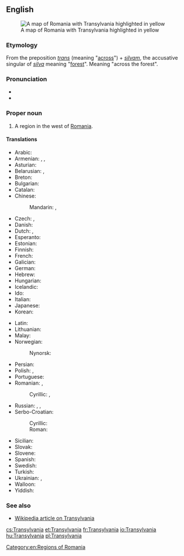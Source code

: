 ==English==
[[Image:Transylvania.png|thumb|right|A map of Romania with Transylvania highlighted in yellow]]

===Etymology===
From the {{etyl|la|en}} preposition ''[[trans#Latin|trans]]'' (meaning "[[across]]") + ''[[silvam]]'', the accusative singular of ''[[silva]]'' meaning "[[forest]]". Meaning "across the forest".

===Pronunciation===
* {{IPA|/tɹænslˈveɪniə/|lang=en}}
* {{rhymes|eɪniə|lang=en}}

===Proper noun===
{{en-proper noun}}

# A region in the west of [[Romania]].

====Translations====
{{trans-top|Transylvania}}
* Arabic: {{t|ar|تْرَانْسِيلْفَانِيَا|f|tr=transilfāniyā}}
* Armenian: {{t|hy|Տրանսիլվանիա}}, {{t|hy|Առտիալ}}, {{t|hy|Առդեալ}}
* Asturian: {{t|ast|Transilvania|f}}
* Belarusian: {{t|be|Трансільванія|f|tr=Transil’vánija|sc=Cyrl}}, {{t|be|Сяміградзе|n|tr=Sjamihrádze|sc=Cyrl}}
* Breton: {{t|br|Treuzsilvania}}
* Bulgarian: {{t|bg|Трансилвания|f|tr=Transilvanija}}
* Catalan: {{t|ca|Transsilvània|f}}
* Chinese:
*: Mandarin: {{t|cmn|特蘭西瓦尼亞|sc=Hani}}, {{t|cmn|特兰西瓦尼亚|tr=Tèlánxīwǎníyà|sc=Hani}}
* Czech: {{t|cs|Sedmihradsko|n}}, {{t|cs|Transylvánie|f}}
* Danish: {{t|da|Transsylvanien|c}}
* Dutch: {{t|nl|Transsylvanië|n}}, {{t|nl|Zevenburgen|n}}
* Esperanto: {{t|eo|Transilvanio}}
* Estonian: {{t|et|Transilvaania}}
* Finnish: {{t|fi|Transilvania}}
* French: {{t+|fr|Transylvanie|f}}
* Galician: {{t|gl|Transilvania|f}}
* German: {{t|de|Siebenbürgen|n}}
* Hebrew: {{t|he|טרנסילבניה|f}}
* Hungarian: {{t+|hu|Erdély}}
* Icelandic: {{t|is|Transylvanía|f}}
* Ido: {{t+|io|Transilvania}}
* Italian: {{t|it|Transilvania|f}}
* Japanese: {{t|ja|トランシルヴァニア|tr=Toranshiruvania}}
* Korean: {{t|ko|트란실바니아|tr=Teuransilbania|sc=Hang}}
{{trans-mid}}
* Latin: {{t|la|Transsilvania|f}}
* Lithuanian: {{t|lt|Transilvanija|?}}
* Malay: {{t|ms|Transylvania}}
* Norwegian: {{t|no|Transilvania|n}}
*: Nynorsk: {{t|nn|Transilvania|n}}
* Persian: {{t|fa|ترانسیلوانی|tr=Trânsilvâni|sc=fa-Arab}}
* Polish: {{t+|pl|Siedmiogród|m}}, {{t+|pl|Transylwania|f}}
* Portuguese: {{t|pt|Transilvânia|f}}
* Romanian: {{t+|ro|Transilvania|f}}, {{t|ro|Ardeal}}
*: Cyrillic: {{t|ro|Трансилваниа|f|sc=Cyrl}}, {{t|ro|Ардял|sc=Cyrl}}
* Russian: {{t|ru|Трансильва́ния|f}}, {{t|ru|Семигра́дье|n}}, {{t|ru|Ардял|m}}
* Serbo-Croatian:
*: Cyrillic: {{t|sh|Трансилванија|f}}
*: Roman: {{t|sh|Transilvanija|f}}
* Sicilian: {{t|scn|Transilvania|f}}
* Slovak: {{t|sk|Sedmohradsko|n}}
* Slovene: {{t|sl|Transilvánija|f}}
* Spanish: {{t|es|Transilvania|f}}
* Swedish: {{t|sv|Transsylvanien|c}}
* Turkish: {{t|tr|Erdel Beyliği}}
* Ukrainian: {{t|uk|Трансильванія|f|tr=Transyl’vánija|sc=Cyrl}}, {{t|uk|Семигород|m|tr=Semyhorod|sc=Cyrl}}
* Walloon: {{t|wa|Zivenbork}}
* Yiddish: {{t|yi|זיבנבורגן|n|tr=Zibnburgn}}
{{trans-bottom}}

===See also===
* [[w:Transylvania|Wikipedia article on Transylvania]]

[[Category:en:Regions of Romania]]

[[cs:Transylvania]]
[[et:Transylvania]]
[[fr:Transylvania]]
[[io:Transylvania]]
[[hu:Transylvania]]
[[pl:Transylvania]]
